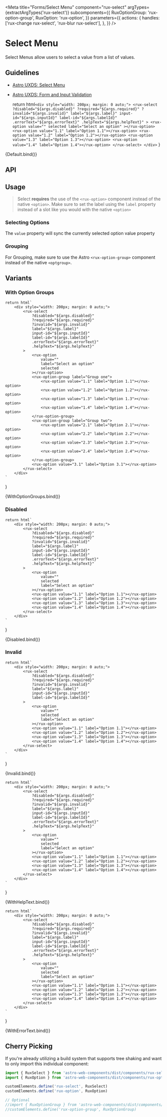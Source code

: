 
<Meta
    title="Forms/Select Menu"
    component="rux-select"
    argTypes={extractArgTypes('rux-select')}
    subcomponents={{
        RuxOptionGroup: 'rux-option-group',
        RuxOption: 'rux-option',
    }}
    parameters={{
        actions: {
            handles: ['rux-change rux-select', 'rux-blur rux-select'],
        },
    }}
/>

# Select Menu

Select Menus allow users to select a value from a list of values.

## Guidelines

-   [Astro UXDS: Select Menu](https://astrouxds.com/components/select/)
-   [Astro UXDS: Form and Input Validation](https://www.astrouxds.com/ui-components/validation)

    return html`
        <div style="width: 200px; margin: 0 auto;">
            <rux-select
                ?disabled="${args.disabled}"
                ?required="${args.required}"
                ?invalid="${args.invalid}"
                label="${args.label}"
                input-id="${args.inputId}"
                label-id="${args.labelId}"
                .errorText="${args.errorText}"
                .helpText="${args.helpText}"
            >
                <rux-option
                    value=""
                    selected
                    label="Select an option"
                ></rux-option>
                <rux-option value="1.1" label="Option 1.1"></rux-option>
                <rux-option value="1.2" label="Option 1.2"></rux-option>
                <rux-option value="1.3" label="Option 1.3"></rux-option>
                <rux-option value="1.4" label="Option 1.4"></rux-option>
            </rux-select>
        </div>
    `
}

<Canvas>
    <Story
        args={{
            label: 'Select Menu',
            inputId: 1,
            labelId: 1,
        }}
        name="Select Menu"
    >
        {Default.bind()}
    </Story>
</Canvas>

## API

<ArgsTable of="rux-select" />

## Usage

> Select **requires** the use of the `<rux-option>` component instead of the native `<option>`. Make sure to set the label using the `label` property instead of a slot like you would with the native `<option>`

### Selecting Options

The `value` property will sync the currently selected option value property

### Grouping

For Grouping, make sure to use the Astro `<rux-option-group>` component instead of the native `<optgroup>`.

## Variants

### With Option Groups

    return html`
        <div style="width: 200px; margin: 0 auto;">
            <rux-select
                ?disabled="${args.disabled}"
                ?required="${args.required}"
                ?invalid="${args.invalid}"
                label="${args.label}"
                input-id="${args.inputId}"
                label-id="${args.labelId}"
                .errorText="${args.errorText}"
                .helpText="${args.helpText}"
            >
                <rux-option
                    value=""
                    label="Select an option"
                    selected
                ></rux-option>
                <rux-option-group label="Group one">
                    <rux-option value="1.1" label="Option 1.1"></rux-option>
                    <rux-option value="1.2" label="Option 1.2"></rux-option>
                    <rux-option value="1.3" label="Option 1.3"></rux-option>
                    <rux-option value="1.4" label="Option 1.4"></rux-option>
                </rux-option-group>
                <rux-option-group label="Group two">
                    <rux-option value="2.1" label="Option 2.1"></rux-option>
                    <rux-option value="2.2" label="Option 2.2"></rux-option>
                    <rux-option value="2.3" label="Option 2.3"></rux-option>
                    <rux-option value="2.4" label="Option 2.4"></rux-option>
                </rux-option-group>
                <rux-option value="3.1" label="Option 3.1"></rux-option>
            </rux-select>
        </div>
    `
}

<Canvas>
    <Story
        args={{
            label: 'With option groups',
            inputId: 1,
            labelId: 1,
        }}
        name="With Option Groups"
    >
        {WithOptionGroups.bind()}
    </Story>
</Canvas>

### Disabled

    return html`
        <div style="width: 200px; margin: 0 auto;">
            <rux-select
                ?disabled="${args.disabled}"
                ?required="${args.required}"
                ?invalid="${args.invalid}"
                label="${args.label}"
                input-id="${args.inputId}"
                label-id="${args.labelId}"
                .errorText="${args.errorText}"
                .helpText="${args.helpText}"
            >
                <rux-option
                    value=""
                    selected
                    label="Select an option"
                ></rux-option>
                <rux-option value="1.1" label="Option 1.1"></rux-option>
                <rux-option value="1.2" label="Option 1.2"></rux-option>
                <rux-option value="1.3" label="Option 1.3"></rux-option>
                <rux-option value="1.4" label="Option 1.4"></rux-option>
            </rux-select>
        </div>
    `
}

<Canvas>
    <Story
        args={{
            label: 'Disabled Select Menu',
            disabled: true,
            inputId: 1,
            labelId: 1,
        }}
        name="Disabled"
    >
        {Disabled.bind()}
    </Story>
</Canvas>

### Invalid

    return html`
        <div style="width: 200px; margin: 0 auto;">
            <rux-select
                ?disabled="${args.disabled}"
                ?required="${args.required}"
                ?invalid="${args.invalid}"
                label="${args.label}"
                input-id="${args.inputId}"
                label-id="${args.labelId}"
            >
                <rux-option
                    value=""
                    selected
                    label="Select an option"
                ></rux-option>
                <rux-option value="1.1" label="Option 1.1"></rux-option>
                <rux-option value="1.2" label="Option 1.2"></rux-option>
                <rux-option value="1.3" label="Option 1.3"></rux-option>
                <rux-option value="1.4" label="Option 1.4"></rux-option>
            </rux-select>
        </div>
    `
}

<Canvas>
    <Story
        args={{
            label: 'Invalid Select Menu',
            invalid: true,
            inputId: 1,
            labelId: 1,
        }}
        name="Invalid"
    >
        {Invalid.bind()}
    </Story>
</Canvas>

    return html`
        <div style="width: 200px; margin: 0 auto;">
            <rux-select
                ?disabled="${args.disabled}"
                ?required="${args.required}"
                ?invalid="${args.invalid}"
                label="${args.label}"
                input-id="${args.inputId}"
                label-id="${args.labelId}"
                .errorText="${args.errorText}"
                .helpText="${args.helpText}"
            >
                <rux-option
                    value=""
                    selected
                    label="Select an option"
                ></rux-option>
                <rux-option value="1.1" label="Option 1.1"></rux-option>
                <rux-option value="1.2" label="Option 1.2"></rux-option>
                <rux-option value="1.3" label="Option 1.3"></rux-option>
                <rux-option value="1.4" label="Option 1.4"></rux-option>
            </rux-select>
        </div>
    `
}

<Canvas>
    <Story
        args={{
            label: 'Select menu',
            inputId: 1,
            labelId: 1,
            helpText: 'Help text',
        }}
        name="With Help Text"
    >
        {WithHelpText.bind()}
    </Story>
</Canvas>

    return html`
        <div style="width: 200px; margin: 0 auto;">
            <rux-select
                ?disabled="${args.disabled}"
                ?required="${args.required}"
                ?invalid="${args.invalid}"
                label="${args.label}"
                input-id="${args.inputId}"
                label-id="${args.labelId}"
                .errorText="${args.errorText}"
                .helpText="${args.helpText}"
            >
                <rux-option
                    value=""
                    selected
                    label="Select an option"
                ></rux-option>
                <rux-option value="1.1" label="Option 1.1"></rux-option>
                <rux-option value="1.2" label="Option 1.2"></rux-option>
                <rux-option value="1.3" label="Option 1.3"></rux-option>
                <rux-option value="1.4" label="Option 1.4"></rux-option>
            </rux-select>
        </div>
    `
}

<Canvas>
    <Story
        args={{
            label: 'Select menu',
            inputId: 1,
            labelId: 1,
            errorText: 'Error text',
        }}
        name="With Error Text"
    >
        {WithErrorText.bind()}
    </Story>
</Canvas>

## Cherry Picking

If you're already utilizing a build system that supports tree shaking and want to only import this individual component:

```js
import { RuxSelect } from 'astro-web-components/dist/components/rux-select'
import { RuxOption } from 'astro-web-components/dist/components/rux-option'

customElements.define('rux-select', RuxSelect)
customElements.define('rux-option', RuxOption)

// Optional
//import { RuxOptionGroup } from 'astro-web-components/dist/components/rux-option-group'
//customElements.define('rux-option-group', RuxOptionGroup)
```
